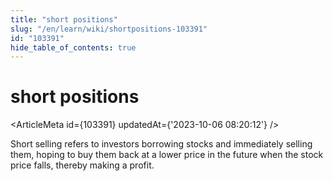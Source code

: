 ```yaml
---
title: "short positions"
slug: "/en/learn/wiki/shortpositions-103391"
id: "103391"
hide_table_of_contents: true
---
```



# short positions

<ArticleMeta id={103391} updatedAt={'2023-10-06 08:20:12'} />
<div className='border-solid border-b border-t-0 my-4 border-[var(--ifm-color-gray-300)]' />

Short selling refers to investors borrowing stocks and immediately selling them, hoping to buy them back at a lower price in the future when the stock price falls, thereby making a profit.
